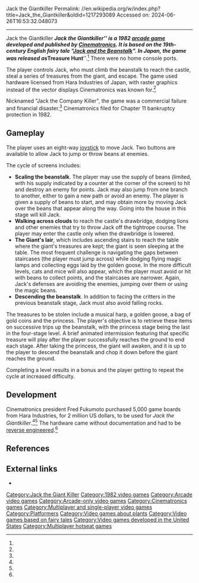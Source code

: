 Jack the Giantkiller
Permalink: //en.wikipedia.org/w/index.php?title=Jack_the_Giantkiller&oldid=1217293089
Accessed on: 2024-06-26T16:53:32.048073



------
Jack the Giantkiller
{{Short description|1982 platforming arcade game}}
{{more citations needed|date=January 2017}}
{{Infobox video game
|title = Jack the Giantkiller
|image= Jack the Giantkiller cover.jpg
|caption=
|developer = {{ubl|[[Cinematronics]]|Hara Industries}}
|publisher = {{ubl|[[Cinematronics]]|Hara Industries (Japan)}}
|designer = 
|released = [[1982 in video gaming|1982]]
|genre= [[Platform game|Platform]]
|modes = 1–2 players, alternating
|platforms=[[Arcade game|Arcade]]
}}
'''''Jack the Giantkiller''''' is a 1982 [[arcade game]] developed and published by [[Cinematronics]]. It is based on the 19th-century English fairy tale "[[Jack and the Beanstalk]]". In Japan, the game was released as '''''Treasure Hunt'''''.<ref name="gh"/> There were no home console ports.

The player controls Jack, who must climb the beanstalk to reach the castle, steal a series of treasures from the giant, and escape. The game used hardware licensed from Hara Industries of Japan, with raster graphics instead of the vector displays Cinematronics was known for.<ref name="paul"/>

Nicknamed "Jack the Company Killer", the game was a commercial failure and financial disaster.<ref name="ultimate"/> Cinematronics filed for Chapter 11 bankruptcy protection in 1982.

==Gameplay==
The player uses an eight-way [[joystick]] to move Jack. Two buttons are available to allow Jack to jump or throw beans at enemies.

The cycle of screens includes:

* '''Scaling the beanstalk'''. The player may use the supply of beans (limited, with his supply indicated by a counter at the corner of the screen) to hit and destroy an enemy for points. Jack may also jump from one branch to another, either to gain a new path or avoid an enemy. The player is given a supply of beans to start, and may obtain more by moving Jack over the beans that appear along the way. Going into the house in this stage will kill Jack.
* '''Walking across clouds''' to reach the castle's drawbridge, dodging lions and other enemies that try to throw Jack off the tightrope course. The player may enter the castle only when the drawbridge is lowered.
* '''The Giant's lair''', which includes ascending stairs to reach the table where the giant's treasures are kept; the giant is seen sleeping at the table. The most frequent challenge is navigating the gaps between staircases (the player must jump across) while dodging flying magic lamps and collecting eggs laid by the golden goose. In the more difficult levels, cats and mice will also appear, which the player must avoid or hit with beans to collect points, and the staircases are narrower. Again, Jack's defenses are avoiding the enemies, jumping over them or using the magic beans.
* '''Descending the beanstalk'''. In addition to facing the critters in the previous beanstalk stage, Jack must also avoid falling rocks.

The treasures to be stolen include a musical harp, a golden goose, a bag of gold coins and the princess. The player's objective is to retrieve these items on successive trips up the beanstalk, with the princess stage being the last in the four-stage level. A brief animated intermission featuring that specific treasure will play after the player successfully reaches the ground to end each stage. After taking the princess, the giant will awaken, and it is up to the player to descend the beanstalk and chop it down before the giant reaches the ground.

Completing a level results in a bonus and the player getting to repeat the cycle at increased difficulty.

==Development==
Cinematronics president Fred Fukumoto purchased 5,000 game boards from Hara Industries, for 2 million US dollars, to be used for ''Jack the Giantkiller''.<ref name="paul"/><ref name="ultimate"/> The hardware came without documentation and had to be [[reverse engineering|reverse engineered]].<ref name="paul"/>

==References==
{{reflist|refs=
<ref name="gh">{{cite web|title=Jack the Giantkiller|url=https://www.arcade-history.com/?n=jack-the-giantkiller&page=detail&id=1211|website=Gaming History}}</ref>
<ref name="paul">{{cite web|last1=Paul|first1=Bill|title=The History of Cinematronics Inc.|url=http://zonn.com/Cinematronics/history.htm|website=zonn.com|date=1996}}</ref>
<ref name="ultimate">{{cite web|title=The Ultimate (So Far) History of Cinematronics/Vectorbeam|url=http://allincolorforaquarter.blogspot.com/2013/01/the-ultimate-so-far-history-of.html|website=The Golden Age Arcade Historian|date=January 2, 2013}}</ref>
}}

==External links==
*{{KLOV game|id=8217|name=Jack the Giantkiller}}

{{Jack}}

[[Category:Jack the Giant Killer]]
[[Category:1982 video games]]
[[Category:Arcade video games]]
[[Category:Arcade-only video games]]
[[Category:Cinematronics games]]
[[Category:Multiplayer and single-player video games]]
[[Category:Platformers]]
[[Category:Video games about plants]]
[[Category:Video games based on fairy tales]]
[[Category:Video games developed in the United States]]
[[Category:Multiplayer hotseat games]]